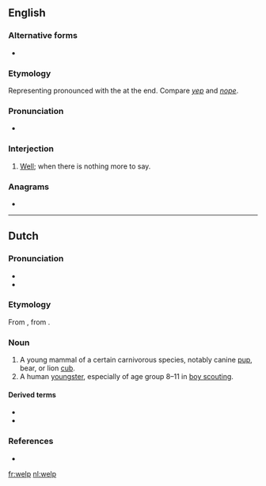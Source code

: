 ==English==

===Alternative forms===
* {{l|en|whelp}}

===Etymology===
Representing {{m|en|well}} pronounced with the {{l|en|[[mouth]] [[snapped]] [[closed]]}} at the end. Compare ''[[yep]]'' and ''[[nope]]''.

===Pronunciation===
* {{homophones|lang=en|whelp}}

===Interjection===
{{en-interj}}

# {{lb|en|slang}} [[well|Well]]; when there is nothing more to say.

===Anagrams===
* {{l|en|plew}}

----

==Dutch==

===Pronunciation===
* {{rhymes|ɛlp|lang=nl}}
* {{audio|Nl-welp.ogg|Audio|lang=nl}}

===Etymology===
From {{inh|nl|odt|*welp}}, from {{inh|nl|gem-pro|*hwelpaz}}.

===Noun===
{{nl-noun|m|g2=n|-en|welpje}}

# A young mammal of a certain carnivorous species, notably canine [[pup]], bear, or lion [[cub]].
# A human [[youngster]], especially of age group 8–11 in [[boy scouting]].

====Derived terms====
* {{l|nl|welpenhorde}}
* {{l|nl|welpenpet}}

===References===
* {{R:Koenen}}

[[fr:welp]]
[[nl:welp]]